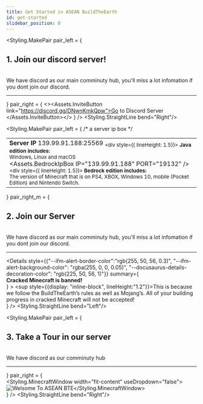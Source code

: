 ```yaml
---
title: Get Started in ASEAN BuildTheEarth
id: get-started
slidebar_position: 0
---
```





<!-- Heading #1 -->
<Styling.MakePair 
    pair_left = {
        <div>
            <h2>1. Join our discord server!</h2><br/>
            We have discord as our main comminuty hub, you'll miss a lot infomation if you dont join our discord.<hr/>
        </div>
    } 
    pair_right = { <><Assets.InviteButton link="https://discord.gg/DNwnKmkQpw">Go to Discord Server </Assets.InviteButton></> } 
/>
<Styling.StraightLine bend="Right"/>

<!-- Heading #2 -->
<Styling.MakePair 
    pair_left = { /* a server ip box */
        <div align="Left"> 
            <table><td>
                <b>Server IP</b>
                <Tabs>
                    <TabItem value="java" label="Java Edition" default>
                        <CodeBlock className="language-js" title="IP">
                            139.99.91.188:25569
                        </CodeBlock>
                        <Admonition type="note">
                            <sub><div style={{ lineHeight: 1.5}}>
                                <b>Java edition includes:</b><br/>
                                Windows, Linux and macOS<br/>
                            </div></sub>
                        </Admonition>
                    </TabItem>
                    <TabItem value="bedrock" label="Bedrock Edition">
                        <Assets.BedrockIpBox IP="139.99.91.188" PORT="19132" />
                        <br/>
                            <Admonition type="note">
                                <sub><div style={{ lineHeight: 1.5}}>
                                    <b>Bedrock edition includes:</b><br/>
                                    The version of Minecraft that is on PS4, XBOX, Windows 10, mobile (Pocket Edition) and Nintendo Switch.<br/>
                                </div></sub>
                            </Admonition>
                    </TabItem>
                </Tabs>
            </td></table>
        </div>
    }
    pair_right_m = {
        <div>
            <h2>2. Join our Server</h2><br/>
            We have discord as our main comminuty hub, you'll miss a lot infomation if you dont join our discord.<hr/>
            <Admonition type="danger" title="CAUTION">
                <Details 
                    style={{"--ifm-alert-border-color":"rgb(255, 50, 56, 0.3)", "--ifm-alert-background-color": "rgba(255, 0, 0, 0.05)", "--docusaurus-details-decoration-color": "rgb(225, 50, 56, 1)"}}
                    summary={ <summary><strong><Translate>Cracked Minecraft is banned!</Translate></strong></summary>}
                >   <sup style={{display: "inline-block", lineHeight:"1.2"}}>This is because we follow the BuildTheEarth’s rules as well as Mojang’s. All of your building progress in cracked Minecraft will not be accepted!</sup>
                </Details>
            </Admonition>
        </div>
    } 
/>
<Styling.StraightLine bend="Left"/>

<!-- Heading #3 -->
<Styling.MakePair 
    pair_left = {
        <div>
            <h2>3. Take a Tour in our server</h2><br/>
            We have discord as our comminuty hub<hr/>
        </div>
    } 
    pair_right = { 
        <div align="Left"><Styling.MinecraftWindow width="fit-content" useDropdown="false"><Image img={WelcomeImage} alt="Welsome To ASEAN BTE" /></Styling.MinecraftWindow></div>
    } 
/>
<Styling.StraightLine bend="Right"/>
